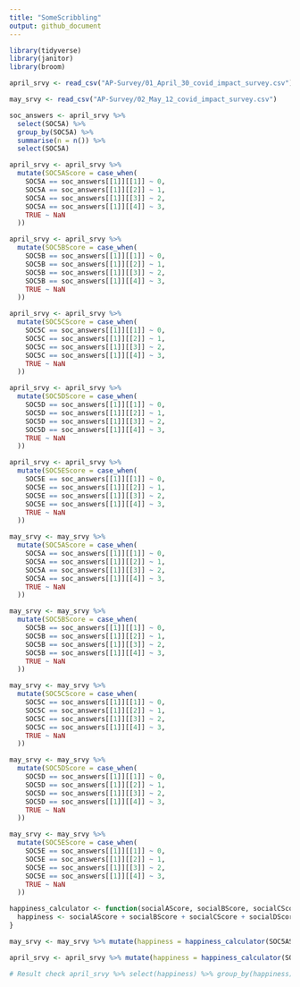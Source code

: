 ```yaml
---
title: "SomeScribbling"
output: github_document
---
```


```r
library(tidyverse)
library(janitor)
library(broom)
```

```r
april_srvy <- read_csv("AP-Survey/01_April_30_covid_impact_survey.csv")

may_srvy <- read_csv("AP-Survey/02_May_12_covid_impact_survey.csv")
```

```r
soc_answers <- april_srvy %>%
  select(SOC5A) %>%
  group_by(SOC5A) %>%
  summarise(n = n()) %>%
  select(SOC5A)

april_srvy <- april_srvy %>%
  mutate(SOC5AScore = case_when(
    SOC5A == soc_answers[[1]][[1]] ~ 0,
    SOC5A == soc_answers[[1]][[2]] ~ 1,
    SOC5A == soc_answers[[1]][[3]] ~ 2,
    SOC5A == soc_answers[[1]][[4]] ~ 3,
    TRUE ~ NaN
  ))

april_srvy <- april_srvy %>%
  mutate(SOC5BScore = case_when(
    SOC5B == soc_answers[[1]][[1]] ~ 0,
    SOC5B == soc_answers[[1]][[2]] ~ 1,
    SOC5B == soc_answers[[1]][[3]] ~ 2,
    SOC5B == soc_answers[[1]][[4]] ~ 3,
    TRUE ~ NaN
  ))

april_srvy <- april_srvy %>%
  mutate(SOC5CScore = case_when(
    SOC5C == soc_answers[[1]][[1]] ~ 0,
    SOC5C == soc_answers[[1]][[2]] ~ 1,
    SOC5C == soc_answers[[1]][[3]] ~ 2,
    SOC5C == soc_answers[[1]][[4]] ~ 3,
    TRUE ~ NaN
  ))

april_srvy <- april_srvy %>%
  mutate(SOC5DScore = case_when(
    SOC5D == soc_answers[[1]][[1]] ~ 0,
    SOC5D == soc_answers[[1]][[2]] ~ 1,
    SOC5D == soc_answers[[1]][[3]] ~ 2,
    SOC5D == soc_answers[[1]][[4]] ~ 3,
    TRUE ~ NaN
  ))

april_srvy <- april_srvy %>%
  mutate(SOC5EScore = case_when(
    SOC5E == soc_answers[[1]][[1]] ~ 0,
    SOC5E == soc_answers[[1]][[2]] ~ 1,
    SOC5E == soc_answers[[1]][[3]] ~ 2,
    SOC5E == soc_answers[[1]][[4]] ~ 3,
    TRUE ~ NaN
  ))

may_srvy <- may_srvy %>%
  mutate(SOC5AScore = case_when(
    SOC5A == soc_answers[[1]][[1]] ~ 0,
    SOC5A == soc_answers[[1]][[2]] ~ 1,
    SOC5A == soc_answers[[1]][[3]] ~ 2,
    SOC5A == soc_answers[[1]][[4]] ~ 3,
    TRUE ~ NaN
  ))

may_srvy <- may_srvy %>%
  mutate(SOC5BScore = case_when(
    SOC5B == soc_answers[[1]][[1]] ~ 0,
    SOC5B == soc_answers[[1]][[2]] ~ 1,
    SOC5B == soc_answers[[1]][[3]] ~ 2,
    SOC5B == soc_answers[[1]][[4]] ~ 3,
    TRUE ~ NaN
  ))

may_srvy <- may_srvy %>%
  mutate(SOC5CScore = case_when(
    SOC5C == soc_answers[[1]][[1]] ~ 0,
    SOC5C == soc_answers[[1]][[2]] ~ 1,
    SOC5C == soc_answers[[1]][[3]] ~ 2,
    SOC5C == soc_answers[[1]][[4]] ~ 3,
    TRUE ~ NaN
  ))

may_srvy <- may_srvy %>%
  mutate(SOC5DScore = case_when(
    SOC5D == soc_answers[[1]][[1]] ~ 0,
    SOC5D == soc_answers[[1]][[2]] ~ 1,
    SOC5D == soc_answers[[1]][[3]] ~ 2,
    SOC5D == soc_answers[[1]][[4]] ~ 3,
    TRUE ~ NaN
  ))

may_srvy <- may_srvy %>%
  mutate(SOC5EScore = case_when(
    SOC5E == soc_answers[[1]][[1]] ~ 0,
    SOC5E == soc_answers[[1]][[2]] ~ 1,
    SOC5E == soc_answers[[1]][[3]] ~ 2,
    SOC5E == soc_answers[[1]][[4]] ~ 3,
    TRUE ~ NaN
  ))

happiness_calculator <- function(socialAScore, socialBScore, socialCScore, socialDScore, socialEScore) {
  happiness <- socialAScore + socialBScore + socialCScore + socialDScore + socialEScore
}

may_srvy <- may_srvy %>% mutate(happiness = happiness_calculator(SOC5AScore, SOC5BScore, SOC5CScore, SOC5DScore, SOC5EScore))

april_srvy <- april_srvy %>% mutate(happiness = happiness_calculator(SOC5AScore, SOC5BScore, SOC5CScore, SOC5DScore, SOC5EScore))

# Result check april_srvy %>% select(happiness) %>% group_by(happiness) %>% summarise(n = n())

```